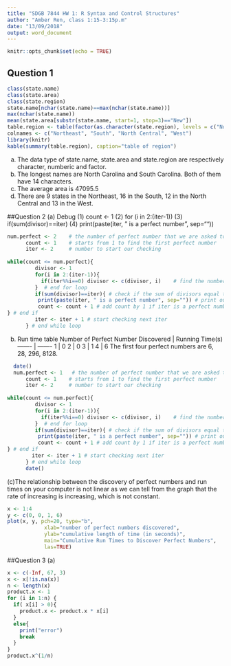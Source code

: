 ```yaml
---
title: "SDGB 7844 HW 1: R Syntax and Control Structures"
author: "Amber Ren, class 1:15-3:15p.m"
date: "13/09/2018"
output: word_document
---
```


```r
knitr::opts_chunk$set(echo = TRUE)
```

## Question 1
```r
class(state.name)
class(state.area)
class(state.region)
state.name[nchar(state.name)==max(nchar(state.name))]
max(nchar(state.name))
mean(state.area[substr(state.name, start=1, stop=3)=="New"])
table.region <- table(factor(as.character(state.region), levels = c("Northeast", "South", "North Central", "West")))
colnames <- c("Northeast", "South", "North Central", "West")
library(knitr)
kable(summary(table.region), caption="table of region")
```
(a) The data type of state.name, state.area and state.region are respectively character, numberic and factor.
(b) The longest names are North Carolina and South Carolina. Both of them have 14 characters.
(c) The average area is 47095.5
(d) There are 9 states in the Northeast, 16 in the South, 12 in the North Central and 13 in the West.

##Question 2
(a) Debug
(1) count <- 1
(2) for (i in 2:(iter-1))
(3) if(sum(divisor)==iter)
(4) print(paste(iter, " is a perfect number", sep=""))
```r
num.perfect <- 2    # the number of perfect number that we are asked to find
      count <- 1    # starts from 1 to find the first perfect number
      iter <- 2     # number to start our checking
      
while(count <= num.perfect){
         divisor <- 1
         for(i in 2:(iter-1)){ 
           if(iter%%i==0) divisor <- c(divisor, i)    # find the number divisible by iter
         }  # end for loop
         if(sum(divisor)==iter){ # check if the sum of divisors equal to iter
          print(paste(iter, " is a perfect number", sep="")) # print our result
          count <- count + 1 # add count by 1 if iter is a perfect number
} # end if
         iter <- iter + 1 # start checking next iter
      } # end while loop
```
(b) Run time table
Number of Perfect Number Discovered | Running Time(s) 
------- | -------
1 | 0
2 | 0
3 | 1
4 | 6
The first four perfect numbers are 6, 28, 296, 8128.
```r
  date()
  num.perfect <- 1   # the number of perfect number that we are asked to find
      count <- 1    # starts from 1 to find the first perfect number
      iter <- 2     # number to start our checking
      
while(count <= num.perfect){
         divisor <- 1
         for(i in 2:(iter-1)){ 
           if(iter%%i==0) divisor <- c(divisor, i)    # find the number divisible by iter
         }  # end for loop
         if(sum(divisor)==iter){ # check if the sum of divisors equal to iter
          print(paste(iter, " is a perfect number", sep="")) # print our result
          count <- count + 1 # add count by 1 if iter is a perfect number
} # end if
        iter <- iter + 1 # start checking next iter
      } # end while loop
      date()
```
(c)The relationship between the discovery of perfect numbers and run times on your computer is not linear as we can tell from the graph that the rate of increasing is increasing, which is not constant.
```r
x <- 1:4
y <- c(0, 0, 1, 6)
plot(x, y, pch=20, type="b",
            xlab="number of perfect numbers discovered",
            ylab="cumulative length of time (in seconds)",
            main="Cumulative Run Times to Discover Perfect Numbers",
            las=TRUE)
```
##Question 3
(a)
```r
x <- c(-Inf, 67, 3)
x <- x[!is.na(x)]
n <- length(x)
product.x <- 1
for (i in 1:n) {
  if( x[i] > 0){
    product.x <- product.x * x[i]
  }
  else{
    print("error")
    break
  }
}
product.x^(1/n)
```

